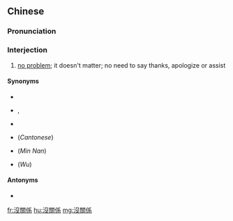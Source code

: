 {{also|没关系}}
==Chinese==
{{zh-forms|s=没关系|type=12|2=concern}}

===Pronunciation===
{{zh-pron
|m=méiguānxi
|c=mut6 gwaan1 hai6
|ma=y
|cat=intj
}}

===Interjection===
{{zh-interj}}

# {{lb|zh|colloquial}} [[no problem]]; it doesn't matter; no need to say thanks, apologize or assist {{gloss|said in reply to an expression of gratitude, regret, willingness to help, etc.}}
#: {{zh-x|沒關係，下次 注意 就 是 了。|'''No problem''', just be careful next time.}}
#: {{zh-x|忘 了 拿 鑰匙{shi} 沒關係，我 幫 你 開門。|'''It's all right''' if you forgot the key; I will open the door for you.}}

====Synonyms====
* {{zh-l|不要緊}}
* {{zh-l|沒事}}, {{zh-l|沒事兒}}
* {{zh-l|沒問題}}
* {{zh-l|冇問題}} (''Cantonese'')
* {{zh-l|無要緊|bô-iàu-kín}} (''Min Nan'')
* {{zh-l|嘸沒關係}} (''Wu'')

====Antonyms====
* {{zh-l|有關係}}

{{zh-cat|Beginning}}

[[fr:沒關係]]
[[hu:沒關係]]
[[mg:沒關係]]
